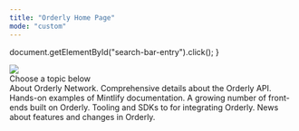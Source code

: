 ```yaml
---
title: "Orderly Home Page"
mode: "custom"
---
```


  document.getElementById("search-bar-entry").click();
}

<div
  className="relative w-full flex items-center justify-center"
  style={{ height: '24rem', backgroundColor: '#00020F', overflow: 'hidden' }}
>
  <div style={{ flex: 'none' }}>
    <img
    src="/images/orderly_banner.png"
    style={{ height: '400px', width: '2000px', pointerEvents: 'none' }}
    />
  </div>
</div>
<div style={{marginTop: '6rem', marginBottom: '8rem', maxWidth: '70rem', marginLeft: 'auto',
    marginRight: 'auto', paddingLeft: '1.25rem',
    paddingRight: '1.25rem' }}>

<div
  style={{
    textAlign: "center",
    fontSize: "24px",
    fontWeight: "600",
    color: "#ffffff",
    marginBottom: "3rem",
    topMargin: "-1rem"
  }}
>
  <span className="text-primary">Choose a topic below</span>
</div>

<CardGroup cols={3}>
  <Card title="Guides" icon="book-open" href="/introduction">
    About Orderly Network.
  </Card>
  <Card title="Reference" icon="code-simple" href="/build-on-evm">
    Comprehensive details about the Orderly API.
  </Card>
  <Card
    title="Examples"
    icon="grid-round"
    iconType="solid"
    href="https://github.com/OrderlyNetwork/example-dex"
  >
    Hands-on examples of Mintlify documentation.
  </Card>
  <Card title="Integrations" icon="link-simple" href="/introduction/trade-on-orderly/trading-guis">
    A growing number of front-ends built on Orderly.
  </Card>
  <Card title="Tools" icon="wrench" href="/sdks">
    Tooling and SDKs to for integrating Orderly.
  </Card>
  <Card title="Releases" icon="party-horn" href="/changelog">
    News about features and changes in Orderly.
  </Card>
</CardGroup>

</div>
